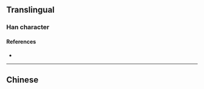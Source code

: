 {{character info}}
==Translingual==

===Han character===
{{Han char|rn=18|rad=刀|as=06|sn=8|four=|canj=FSLN|ids=⿰当刂}}

====References====
* {{Han ref|kx=0139.251|uh=34E5|ud=13541}}

----

==Chinese==
{{zh-see|劏}}